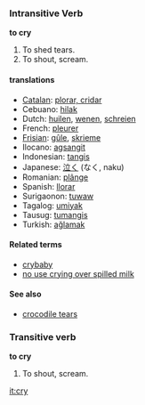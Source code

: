 === Intransitive Verb ===
'''to cry'''

# To shed tears.
# To shout, scream.

==== translations ====
*[[Catalan]]: [[plorar, cridar]]
*Cebuano: [[hilak]]
*Dutch: [[huilen]], [[wenen]], [[schreien]]
*French: [[pleurer]]
*[[Frisian]]: [[gûle]], [[skrieme]]
*Ilocano: [[agsangit]]
*Indonesian: [[tangis]]
*Japanese: [[泣く]] (なく, naku)
*Romanian: [[plânge]]
*Spanish: [[llorar]]
*Surigaonon: [[tuwaw]]
*Tagalog: [[umiyak]]
*Tausug: [[tumangis]]
*Turkish: [[ağlamak]]

==== Related terms ====
*[[crybaby]]
*[[no use crying over spilled milk]]

==== See also ====
*[[crocodile tears]]

=== Transitive verb ===
'''to cry'''

# To shout, scream.

[[it:cry]]
